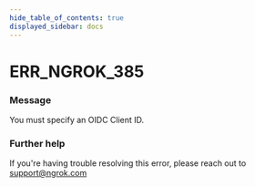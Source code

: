 ```yaml
---
hide_table_of_contents: true
displayed_sidebar: docs
---
```



# ERR_NGROK_385

### Message

You must specify an OIDC Client ID.

<ErrorDetails error="err_ngrok_385" />

### Further help

If you're having trouble resolving this error, please reach out to [support@ngrok.com](mailto:support@ngrok.com?subject=Help%20with%20ERR_NGROK_385)

